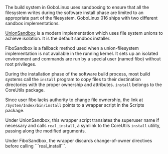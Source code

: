 {{ToC}}
The build system in GoboLinux uses sandboxing to
ensure that all the filesystem writes during the software
install phase are limited to an appropriate part of the
filesystem. GoboLinux 016 ships with two different sandbox
implementations. 

[[UnionSandbox]] is a modern implementation which uses file
system unions to achieve isolation. It is the default
sandbox installer.

FiboSandbox is a fallback method used when a union-filesystem
implementation is not available in the running kernel.
It sets up an isolated environment and commands are
run by a special user (named fibo) without root privileges.

During the installation phase of the software build process, 
most build systems call the <code>install</code>
program 
to copy files to their destination
directories with the proper ownership and attributes.
<code>install</code> belongs to the CoreUtils package.

Since user fibo lacks authority to change file ownership, 
the link at <code>/System/Index/bin/install</code> points
to a wrapper script in the Scripts package.

Under UnionSandbox, this wrapper script translates the
superuser name if necessary and calls
<code>real_install</code>, a symlink to the CoreUtils
<code>install</code> utility, passing along the modified
arguments.

Under FiboSandbox, the wrapper discards change-of-owner directives
before calling ```real_install```.
